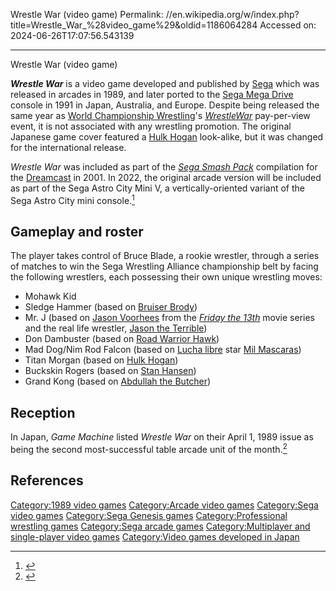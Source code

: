 Wrestle War (video game)
Permalink: //en.wikipedia.org/w/index.php?title=Wrestle_War_%28video_game%29&oldid=1186064284
Accessed on: 2024-06-26T17:07:56.543139



------
Wrestle War (video game)
{{about|the video game|the NWA/WCW pay-per-view|WrestleWar}}
{{Use dmy dates|date=October 2015}}
{{More citations needed|date=August 2014}}

{{Infobox video game
|title = Wrestle War
|image = Wrestle War (video game).jpg
|caption = Box art
|developer = [[Sega]]
|publisher = [[Sega]]
|designer = 
|engine = 
|released ='''Arcade'''<BR>1989<BR>'''Mega Drive'''<BR>1991
|genre = [[List of video game genres#Sports-based fighting|Sports-based fighting]]
|series = 
|modes = [[Single-player video game|Single-player]], [[multiplayer video game|multiplayer]]
|platforms = [[Arcade game|Arcade]], [[Mega Drive|Sega Mega Drive]]
}}

'''''Wrestle War''''' is a video game developed and published by [[Sega]] which was released in arcades in 1989, and later ported to the [[Sega Mega Drive]] console in 1991 in Japan, Australia, and Europe. Despite being released the same year as [[World Championship Wrestling]]'s ''[[WrestleWar]]'' pay-per-view event, it is not associated with any wrestling promotion. The original Japanese game cover featured a [[Hulk Hogan]] look-alike, but it was changed for the international release.

''Wrestle War'' was included as part of the ''[[Sega Smash Pack]]'' compilation for the [[Dreamcast]] in 2001. In 2022, the original arcade version will be included as part of the Sega Astro City Mini V, a vertically-oriented variant of the Sega Astro City mini console.<ref>{{cite web|last=McFerran|first=Damien|url=https://www.nintendolife.com/news/2021/12/segas-astro-city-mini-is-getting-a-tate-version-packed-with-shmup-goodness|title=Sega's Astro City Mini Is Getting A 'TATE' Version Packed With Shmup Goodness|work=[[Nintendo Life]]|publisher=Nlife Media|date=December 17, 2021|access-date=2021-12-17}}</ref>

==Gameplay and roster==
The player takes control of Bruce Blade, a rookie wrestler, through a series of matches to win the Sega Wrestling Alliance championship belt by facing the following wrestlers, each possessing their own unique wrestling moves:
*Mohawk Kid
*Sledge Hammer (based on [[Frank Goodish|Bruiser Brody]])
*Mr. J (based on [[Jason Voorhees]] from the ''[[Friday the 13th (franchise)|Friday the 13th]]'' movie series and the real life wrestler, [[Jason the Terrible]])
*Don Dambuster (based on [[Road Warrior Hawk]])
*Mad Dog/Nim Rod Falcon (based on [[Lucha libre]] star [[Mil Máscaras|Mil Mascaras]])
*Titan Morgan (based on [[Hulk Hogan]])
*Buckskin Rogers (based on [[Stan Hansen]])
*Grand Kong (based on [[Abdullah the Butcher]])

== Reception ==
{{Video game reviews
| rev1 = ''[[Mega (magazine)|Mega]]''
| rev1Score = 38%<ref>Mega rating, issue 9, page 23, [[Future Publishing]], June 1993</ref>
}}

In Japan, ''Game Machine'' listed ''Wrestle War'' on their April 1, 1989 issue as being the second most-successful table arcade unit of the month.<ref>{{cite magazine|title=Game Machine's Best Hit Games 25 - テーブル型TVゲーム機 (Table Videos)|magazine=[[:ja:ゲームマシン|Game Machine]]|issue=353|publisher=[[:ja:アミューズメント通信社|Amusement Press, Inc.]]|date=1 April 1989|page=25|lang=ja}}</ref>

{{Portal|Video games}}

==References==
{{reflist}}

[[Category:1989 video games]]
[[Category:Arcade video games]]
[[Category:Sega video games]]
[[Category:Sega Genesis games]]
[[Category:Professional wrestling games]]
[[Category:Sega arcade games]]
[[Category:Multiplayer and single-player video games]]
[[Category:Video games developed in Japan]]